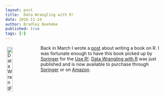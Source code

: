 ```yaml
---
layout: post
title:  Data Wrangling with R!
date: 2016-11-24
author: Bradley Boehmke
published: true
tags: [r]
---
```


<a href="http://bradleyboehmke.github.io/2017/01/data-wrangling-with-r.html"><img src="/public/images/data_wranglin_book.jpg" alt="Data Wrangling with R" style="float:left; margin: 5px 10px 5px 5px; width: 19%; height: 19%;"></a>
Back in March I wrote a [post](http://bradleyboehmke.github.io/2016/03/data-wrangling-with-r.html) about writing a book on R.  I was fortunate enough to have this book picked up by [Springer](http://www.springer.com/us/book/9783319455983) for the [Use R!](http://www.springer.com/series/6991). [Data Wrangling with R](http://bradleyboehmke.github.io/books/) was just published and is now available to purchase through [Springer](http://www.springer.com/us/book/9783319455983) or on [Amazon](https://www.amazon.com/Data-Wrangling-R-Use/dp/3319455982/ref=sr_1_1?ie=UTF8&qid=1476410448&sr=8-1&keywords=data+wrangling+with+r). <!--more-->  
